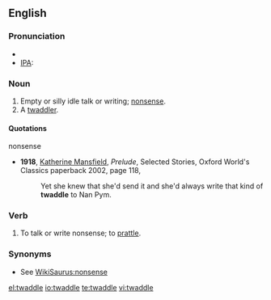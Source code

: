 ==English==
===Pronunciation===
*{{audio|en-us-twaddle.ogg|Audio (US)}}
*[[IPA]]: {{IPAchar|ˈtwædlə}}

===Noun===
{{en-noun}}

#Empty or silly idle talk or writing; [[nonsense]].
#A [[twaddler]].

====Quotations====
;nonsense
*'''1918''', [[w:Katherine Mansfield|Katherine Mansfield]], ''Prelude'', Selected Stories, Oxford World's Classics paperback 2002, page 118,
*: Yet she knew that she'd send it and she'd always write that kind of '''twaddle''' to Nan Pym.

===Verb===
{{en-verb|twaddles|twaddling|twaddled}}
#To talk or write nonsense; to [[prattle]].

===Synonyms===
*See [[WikiSaurus:nonsense]]

[[el:twaddle]]
[[io:twaddle]]
[[te:twaddle]]
[[vi:twaddle]]